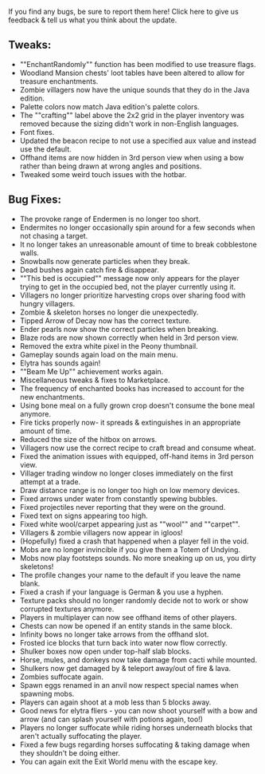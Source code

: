 If you find any bugs, be sure to report them here! Click here to give us feedback & tell us what you think about the update.

  
## **Tweaks:**

-   ""EnchantRandomly"" function has been modified to use treasure flags.
-   Woodland Mansion chests' loot tables have been altered to allow for treasure enchantments.
-   Zombie villagers now have the unique sounds that they do in the Java edition.
-   Palette colors now match Java edition's palette colors.
-   The ""crafting"" label above the 2x2 grid in the player inventory was removed because the sizing didn't work in non-English languages.
-   Font fixes.
-   Updated the beacon recipe to not use a specified aux value and instead use the default.
-   Offhand items are now hidden in 3rd person view when using a bow rather than being drawn at wrong angles and positions.
-   Tweaked some weird touch issues with the hotbar.

## **Bug Fixes:**

-   The provoke range of Endermen is no longer too short.
-   Endermites no longer occasionally spin around for a few seconds when not chasing a target.
-   It no longer takes an unreasonable amount of time to break cobblestone walls.
-   Snowballs now generate particles when they break.
-   Dead bushes again catch fire & disappear.
-   ""This bed is occupied"" message now only appears for the player trying to get in the occupied bed, not the player currently using it.
-   Villagers no longer prioritize harvesting crops over sharing food with hungry villagers.
-   Zombie & skeleton horses no longer die unexpectedly.
-   Tipped Arrow of Decay now has the correct texture.
-   Ender pearls now show the correct particles when breaking.
-   Blaze rods are now shown correctly when held in 3rd person view.
-   Removed the extra white pixel in the Peony thumbnail.
-   Gameplay sounds again load on the main menu.
-   Elytra has sounds again!
-   ""Beam Me Up"" achievement works again.
-   Miscellaneous tweaks & fixes to Marketplace.
-   The frequency of enchanted books has increased to account for the new enchantments.
-   Using bone meal on a fully grown crop doesn't consume the bone meal anymore.
-   Fire ticks properly now- it spreads & extinguishes in an appropriate amount of time.
-   Reduced the size of the hitbox on arrows.
-   Villagers now use the correct recipe to craft bread and consume wheat.
-   Fixed the animation issues with equipped, off-hand items in 3rd person view.
-   Villager trading window no longer closes immediately on the first attempt at a trade.
-   Draw distance range is no longer too high on low memory devices.
-   Fixed arrows under water from constantly spewing bubbles.
-   Fixed projectiles never reporting that they were on the ground.
-   Fixed text on signs appearing too high.
-   Fixed white wool/carpet appearing just as ""wool"" and ""carpet"".
-   Villagers & zombie villagers now appear in igloos!
-   (Hopefully) fixed a crash that happened when a player fell in the void.
-   Mobs are no longer invincible if you give them a Totem of Undying.
-   Mobs now play footsteps sounds. No more sneaking up on us, you dirty skeletons!
-   The profile changes your name to the default if you leave the name blank.
-   Fixed a crash if your language is German & you use a hyphen.
-   Texture packs should no longer randomly decide not to work or show corrupted textures anymore.
-   Players in multiplayer can now see offhand items of other players.
-   Chests can now be opened if an entity stands in the same block.
-   Infinity bows no longer take arrows from the offhand slot.
-   Frosted ice blocks that turn back into water now flow correctly.
-   Shulker boxes now open under top-half slab blocks.
-   Horse, mules, and donkeys now take damage from cacti while mounted.
-   Shulkers now get damaged by & teleport away/out of fire & lava.
-   Zombies suffocate again.
-   Spawn eggs renamed in an anvil now respect special names when spawning mobs.
-   Players can again shoot at a mob less than 5 blocks away.
-   Good news for elytra fliers - you can now shoot yourself with a bow and arrow (and can splash yourself with potions again, too!)
-   Players no longer suffocate while riding horses underneath blocks that aren't actually suffocating the player.
-   Fixed a few bugs regarding horses suffocating & taking damage when they shouldn't be doing either.
-   You can again exit the Exit World menu with the escape key.